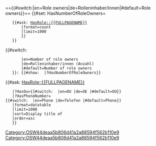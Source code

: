 =={{#switch:{{USERLANGUAGECODE}}|en=Role owners|de=Rolleninhaber/innen|#default=Role owners}}==
{{#set: HasNumberOfRoleOwners=
    {{#ask: [[Category:OSW44deaa5b806d41a2a88594f562b110e9]][[HasRole::{{FULLPAGENAME}}]]
        |format=count
        |limit=1000
        }}
    }}
{{#switch:{{USERLANGUAGECODE}}
        |en=Number of role owners
        |de=Rolleninhaber/innen (Anzahl)
        |#default=Number of role owners
    }}: {{#show: {{FULLPAGENAME}} |?HasNumberOfRoleOwners}}
{{#ask: [[Category:OSW44deaa5b806d41a2a88594f562b110e9]][[HasRole::{{FULLPAGENAME}}]]
    |?HasOu={{#switch: {{USERLANGUAGECODE}} |en=OU |de=OE |#default=OU}}
    |?HasPhoneNumber={{#switch: {{USERLANGUAGECODE}} |en=Phone |de=Telefon |#default=Phone}}
    |format=datatable
    |limit=1000
    |sort=Display title of
    |order=asc
    }}